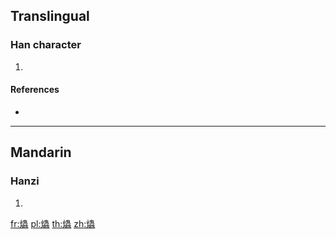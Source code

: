 {{character info/new}}
==Translingual==

===Han character===
{{Han char|rn=86|rad=火|as=18|sn=22|four=95036|canj=FLII}}

# {{defn|Han|sort=火18}}

====References====
* {{Han ref|kx=0687.340|dkj=19615|dj=1099.190|hdz=32249.080|uh=721E|ud=29214|bh=F6EC|bd=63212}}

----

==Mandarin==

===Hanzi===
{{cmn-hanzi|pin=[[chóng]] ([[chong2]]), [[tóng]] ([[tong2]])|wg=ch'ung<sup>2</sup>, t'ung<sup>2</sup>}}

# {{defn|lang=cmn|sort=火18}}

[[fr:爞]]
[[pl:爞]]
[[th:爞]]
[[zh:爞]]
